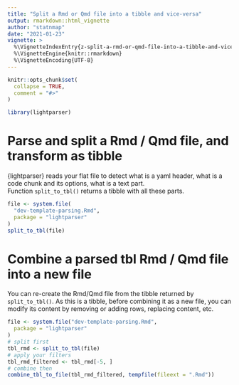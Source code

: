 ```yaml
---
title: "Split a Rmd or Qmd file into a tibble and vice-versa"
output: rmarkdown::html_vignette
author: "statnmap"
date: "2021-01-23"
vignette: >
  %\VignetteIndexEntry{z-split-a-rmd-or-qmd-file-into-a-tibble-and-vice-versa}
  %\VignetteEngine{knitr::rmarkdown}
  %\VignetteEncoding{UTF-8}
---
```


```r
knitr::opts_chunk$set(
  collapse = TRUE,
  comment = "#>"
)
```

```r
library(lightparser)
```

<!-- WARNING - This vignette is generated by {fusen} from dev/flat_split_combine.Rmd: do not edit by hand -->



# Parse and split a Rmd / Qmd file, and transform as tibble

{lightparser} reads your flat file to detect what is a yaml header, 
what is a code chunk and its options, what is a text part.  
Function `split_to_tbl()` returns a tibble with all these parts.

```r
file <- system.file(
  "dev-template-parsing.Rmd",
  package = "lightparser"
)
split_to_tbl(file)
```




<!--
# split_headers_from_text
---> 


<!-- 
# Test other formats
-->

# Combine a parsed tbl Rmd / Qmd file into a new file

You can re-create the Rmd/Qmd file from the tibble returned by `split_to_tbl()`.
As this is a tibble, before combining it as a new file, you can modify its content by removing or adding rows, replacing content, etc.
    
  
```r
file <- system.file("dev-template-parsing.Rmd",
  package = "lightparser"
)
# split first
tbl_rmd <- split_to_tbl(file)
# apply your filters
tbl_rmd_filtered <- tbl_rmd[-5, ]
# combine then
combine_tbl_to_file(tbl_rmd_filtered, tempfile(fileext = ".Rmd"))
```

  
  

<!--
# Combine other formats
-->
